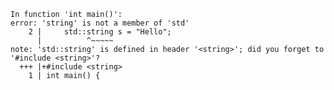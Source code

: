 ```log
In function 'int main()':
error: 'string' is not a member of 'std'
    2 |     std::string s = "Hello";
      |          ^~~~~~
note: 'std::string' is defined in header '<string>'; did you forget to '#include <string>'?
  +++ |+#include <string>
    1 | int main() {
```
